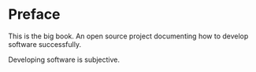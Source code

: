 # Preface {.unnumbered}

This is the big book. An open source project documenting how to develop software successfully.

::: {.callout-note}
Developing software is subjective.
:::
